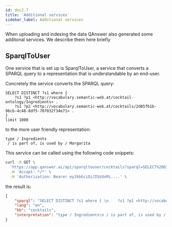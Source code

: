```yaml
---
id: doc2.7
title: 'Additional services'
sidebar_label: Additional services
---
```


When uploading and indexing the data QAnswer also generated some additonal services. 
We describe them here briefly  

## SparqlToUser

One service that is set up is SparqlToUser, a service that converts a SPARQL query to
a representation that is understandable by an end-user.

Concretely the service converts the SPARQL query:

```sparql 
SELECT DISTINCT ?s1 where { 
    ?s1 ?p1 <http://vocabulary.semantic-web.at/cocktail-ontology/Ingredients> .
    ?s1 ?p2 <http://vocabulary.semantic-web.at/cocktails/2d85fb1b-96cb-4c48-8df5-707032f34e71> . 
}
limit 1000
```
 
to the more user friendly representation:

```
type / Ingredients
 / is part of, is used by / Margarita
```

This service can be called using the following code snippets:

```bash
curl -X GET \
  'https://app.qanswer.ai/api/sparqltouser/cocktails?sparql=SELECT%20DISTINCT%20?s1%20where%20{%20%0A%20%20%20%20?s1%20?p1%20%3Chttp://vocabulary.semantic-web.at/cocktail-ontology/Ingredients%3E%20.%0A%20%20%20%20?s1%20?p2%20%3Chttp://vocabulary.semantic-web.at/cocktails/2d85fb1b-96cb-4c48-8df5-707032f34e71%3E%20.%20%0A}%0Alimit%201000&lang=en' \
  -H 'Accept: */*' \
  -H 'Authorization: Bearer eyJhbGciOiJIUzUxMi....' \
```


the result is:

```json
{
    "sparql": "SELECT DISTINCT ?s1 where { \n    ?s1 ?p1 <http://vocabulary.semantic-web.at/cocktail-ontology/Ingredients> .\n    ?s1 ?p2 <http://vocabulary.semantic-web.at/cocktails/2d85fb1b-96cb-4c48-8df5-707032f34e71> . \n}\nlimit 1000",
    "lang": "en",
    "kb": "cocktails",
    "interpretation": "type / Ingredients\n / is part of, is used by / Margarita"
}
```
